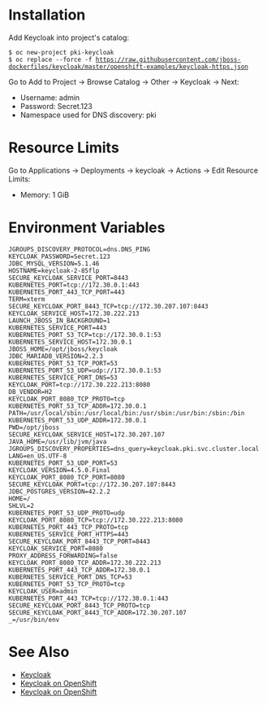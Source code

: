 = Installation =

Add Keycloak into project's catalog:

 $ oc new-project pki-keycloak
 $ oc replace --force -f https://raw.githubusercontent.com/jboss-dockerfiles/keycloak/master/openshift-examples/keycloak-https.json

Go to Add to Project -> Browse Catalog -> Other -> Keycloak -> Next:

* Username: admin
* Password: Secret.123
* Namespace used for DNS discovery: pki

= Resource Limits =

Go to Applications -> Deployments -> keycloak -> Actions -> Edit Resource Limits:

* Memory: 1 GiB

= Environment Variables =

<pre>
JGROUPS_DISCOVERY_PROTOCOL=dns.DNS_PING
KEYCLOAK_PASSWORD=Secret.123
JDBC_MYSQL_VERSION=5.1.46
HOSTNAME=keycloak-2-85flp
SECURE_KEYCLOAK_SERVICE_PORT=8443
KUBERNETES_PORT=tcp://172.30.0.1:443
KUBERNETES_PORT_443_TCP_PORT=443
TERM=xterm
SECURE_KEYCLOAK_PORT_8443_TCP=tcp://172.30.207.107:8443
KEYCLOAK_SERVICE_HOST=172.30.222.213
LAUNCH_JBOSS_IN_BACKGROUND=1
KUBERNETES_SERVICE_PORT=443
KUBERNETES_PORT_53_TCP=tcp://172.30.0.1:53
KUBERNETES_SERVICE_HOST=172.30.0.1
JBOSS_HOME=/opt/jboss/keycloak
JDBC_MARIADB_VERSION=2.2.3
KUBERNETES_PORT_53_TCP_PORT=53
KUBERNETES_PORT_53_UDP=udp://172.30.0.1:53
KUBERNETES_SERVICE_PORT_DNS=53
KEYCLOAK_PORT=tcp://172.30.222.213:8080
DB_VENDOR=H2
KEYCLOAK_PORT_8080_TCP_PROTO=tcp
KUBERNETES_PORT_53_TCP_ADDR=172.30.0.1
PATH=/usr/local/sbin:/usr/local/bin:/usr/sbin:/usr/bin:/sbin:/bin
KUBERNETES_PORT_53_UDP_ADDR=172.30.0.1
PWD=/opt/jboss
SECURE_KEYCLOAK_SERVICE_HOST=172.30.207.107
JAVA_HOME=/usr/lib/jvm/java
JGROUPS_DISCOVERY_PROPERTIES=dns_query=keycloak.pki.svc.cluster.local
LANG=en_US.UTF-8
KUBERNETES_PORT_53_UDP_PORT=53
KEYCLOAK_VERSION=4.5.0.Final
KEYCLOAK_PORT_8080_TCP_PORT=8080
SECURE_KEYCLOAK_PORT=tcp://172.30.207.107:8443
JDBC_POSTGRES_VERSION=42.2.2
HOME=/
SHLVL=2
KUBERNETES_PORT_53_UDP_PROTO=udp
KEYCLOAK_PORT_8080_TCP=tcp://172.30.222.213:8080
KUBERNETES_PORT_443_TCP_PROTO=tcp
KUBERNETES_SERVICE_PORT_HTTPS=443
SECURE_KEYCLOAK_PORT_8443_TCP_PORT=8443
KEYCLOAK_SERVICE_PORT=8080
PROXY_ADDRESS_FORWARDING=false
KEYCLOAK_PORT_8080_TCP_ADDR=172.30.222.213
KUBERNETES_PORT_443_TCP_ADDR=172.30.0.1
KUBERNETES_SERVICE_PORT_DNS_TCP=53
KUBERNETES_PORT_53_TCP_PROTO=tcp
KEYCLOAK_USER=admin
KUBERNETES_PORT_443_TCP=tcp://172.30.0.1:443
SECURE_KEYCLOAK_PORT_8443_TCP_PROTO=tcp
SECURE_KEYCLOAK_PORT_8443_TCP_ADDR=172.30.207.107
_=/usr/bin/env
</pre>

= See Also =

* [[Keycloak]]
* [https://www.keycloak.org/2018/05/keycloak-on-openshift.html Keycloak on OpenShift]
* [https://www.youtube.com/watch?v=9zUWqbK3BqI Keycloak on OpenShift]